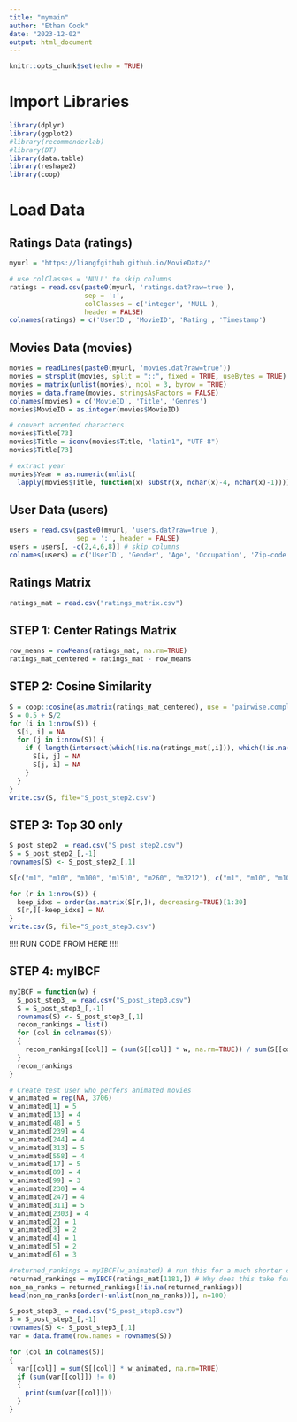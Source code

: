 ```yaml
---
title: "mymain"
author: "Ethan Cook"
date: "2023-12-02"
output: html_document
---
```


```r
knitr::opts_chunk$set(echo = TRUE)
```

# Import Libraries
```r
library(dplyr)
library(ggplot2)
#library(recommenderlab)
#library(DT)
library(data.table)
library(reshape2)
library(coop)
```


# Load Data
## Ratings Data (ratings)
```r
myurl = "https://liangfgithub.github.io/MovieData/"

# use colClasses = 'NULL' to skip columns
ratings = read.csv(paste0(myurl, 'ratings.dat?raw=true'), 
                   sep = ':',
                   colClasses = c('integer', 'NULL'), 
                   header = FALSE)
colnames(ratings) = c('UserID', 'MovieID', 'Rating', 'Timestamp')
```

## Movies Data (movies)
```r
movies = readLines(paste0(myurl, 'movies.dat?raw=true'))
movies = strsplit(movies, split = "::", fixed = TRUE, useBytes = TRUE)
movies = matrix(unlist(movies), ncol = 3, byrow = TRUE)
movies = data.frame(movies, stringsAsFactors = FALSE)
colnames(movies) = c('MovieID', 'Title', 'Genres')
movies$MovieID = as.integer(movies$MovieID)

# convert accented characters
movies$Title[73]
movies$Title = iconv(movies$Title, "latin1", "UTF-8")
movies$Title[73]

# extract year
movies$Year = as.numeric(unlist(
  lapply(movies$Title, function(x) substr(x, nchar(x)-4, nchar(x)-1))))
```

## User Data (users)
```r
users = read.csv(paste0(myurl, 'users.dat?raw=true'),
                 sep = ':', header = FALSE)
users = users[, -c(2,4,6,8)] # skip columns
colnames(users) = c('UserID', 'Gender', 'Age', 'Occupation', 'Zip-code')
```

## Ratings Matrix
```r
ratings_mat = read.csv("ratings_matrix.csv")
```

## STEP 1: Center Ratings Matrix 
```r
row_means = rowMeans(ratings_mat, na.rm=TRUE)
ratings_mat_centered = ratings_mat - row_means
```
## STEP 2: Cosine Similarity
```r
S = coop::cosine(as.matrix(ratings_mat_centered), use = "pairwise.complete.obs")
S = 0.5 + S/2
for (i in 1:nrow(S)) {
  S[i, i] = NA
  for (j in i:nrow(S)) {
    if ( length(intersect(which(!is.na(ratings_mat[,i])), which(!is.na(ratings_mat[,j])))) <= 2) {
      S[i, j] = NA
      S[j, i] = NA
    }
  }
}
write.csv(S, file="S_post_step2.csv")
```

## STEP 3: Top 30 only
```r
S_post_step2_ = read.csv("S_post_step2.csv")
S = S_post_step2_[,-1]
rownames(S) <- S_post_step2_[,1]

S[c("m1", "m10", "m100", "m1510", "m260", "m3212"), c("m1", "m10", "m100", "m1510", "m260", "m3212")]

for (r in 1:nrow(S)) {
  keep_idxs = order(as.matrix(S[r,]), decreasing=TRUE)[1:30]
  S[r,][-keep_idxs] = NA
}
write.csv(S, file="S_post_step3.csv")
```

!!!!
RUN CODE FROM HERE
!!!!

## STEP 4: myIBCF

```r
myIBCF = function(w) {
  S_post_step3_ = read.csv("S_post_step3.csv")
  S = S_post_step3_[,-1]
  rownames(S) <- S_post_step3_[,1]
  recom_rankings = list()
  for (col in colnames(S))
  {
    recom_rankings[[col]] = (sum(S[[col]] * w, na.rm=TRUE)) / sum(S[[col]] * !is.na(w), na.rm=TRUE)
  }
  recom_rankings
}

# Create test user who perfers animated movies
w_animated = rep(NA, 3706)
w_animated[1] = 5
w_animated[13] = 4
w_animated[48] = 5
w_animated[239] = 4
w_animated[244] = 4
w_animated[313] = 5
w_animated[558] = 4
w_animated[17] = 5
w_animated[89] = 4
w_animated[99] = 3
w_animated[230] = 4
w_animated[247] = 4
w_animated[311] = 5
w_animated[2303] = 4
w_animated[2] = 1
w_animated[3] = 2
w_animated[4] = 1
w_animated[5] = 2
w_animated[6] = 3
```

```r
#returned_rankings = myIBCF(w_animated) # run this for a much shorter computation time
returned_rankings = myIBCF(ratings_mat[1181,]) # Why does this take forever..? Is this definitely user 1181..?
non_na_ranks = returned_rankings[!is.na(returned_rankings)]
head(non_na_ranks[order(-unlist(non_na_ranks))], n=100)

```

```r
S_post_step3_ = read.csv("S_post_step3.csv")
S = S_post_step3_[,-1]
rownames(S) <- S_post_step3_[,1]
var = data.frame(row.names = rownames(S))

for (col in colnames(S))
{
  var[[col]] = sum(S[[col]] * w_animated, na.rm=TRUE)
  if (sum(var[[col]]) != 0)
  {
    print(sum(var[[col]]))
  }
}
```





